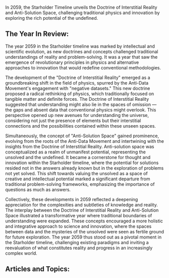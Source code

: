 In 2059, the Starholder Timeline unveils the Doctrine of Interstitial Reality and Anti-Solution Space, challenging traditional physics and innovation by exploring the rich potential of the undefined.


## The Year In Review:
The year 2059 in the Starholder timeline was marked by intellectual and scientific evolution, as new doctrines and concepts challenged traditional understandings of reality and problem-solving. It was a year that saw the emergence of revolutionary principles in physics and alternative approaches to innovation that would redefine conventional methodologies.

The development of the "Doctrine of Interstitial Reality" emerged as a groundbreaking shift in the field of physics, spurred by the Anti-Data Movement's engagement with "negative datasets." This new doctrine proposed a radical rethinking of physics, which traditionally focused on tangible matter and definite forces. The Doctrine of Interstitial Reality suggested that understanding might also lie in the spaces of omission — the gaps and absent data that conventional physics might overlook. This perspective opened up new avenues for understanding the universe, considering not just the presence of elements but their interstitial connections and the possibilities contained within these unseen spaces.

Simultaneously, the concept of "Anti-Solution Space" gained prominence, evolving from the roots of the Anti-Data Movement and intertwining with the insights from the Doctrine of Interstitial Reality. Anti-solution space was conceptualized as a realm of unmanifest potential, representing the unsolved and the undefined. It became a cornerstone for thought and innovation within the Starholder timeline, where the potential for solutions resided not in the answers already known but in the exploration of problems not yet solved. This shift towards valuing the unsolved as a space of creative and intellectual potential marked a significant departure from traditional problem-solving frameworks, emphasizing the importance of questions as much as answers.

Collectively, these developments in 2059 reflected a deepening appreciation for the complexities and subtleties of knowledge and reality. The interplay between the Doctrine of Interstitial Reality and Anti-Solution Space illustrated a transformative year where traditional boundaries of understanding were expanded. These concepts encouraged a more holistic and integrative approach to science and innovation, where the spaces between data and the mysteries of the unsolved were seen as fertile ground for future exploration. The year 2059 thus stood out as a pivotal moment in the Starholder timeline, challenging existing paradigms and inviting a reevaluation of what constitutes reality and progress in an increasingly complex world.

## Articles and Topics:

